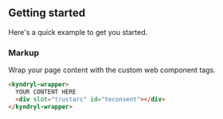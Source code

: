 <!---README.stories.mdx--->


## Getting started

Here's a quick example to get you started.

<Description markdown={usage} />

### Markup

Wrap your page content with the custom web component tags.

```html
<kyndryl-wrapper>
  YOUR CONTENT HERE
  <div slot="trustarc" id="teconsent"></div>
</kyndryl-wrapper>
```
